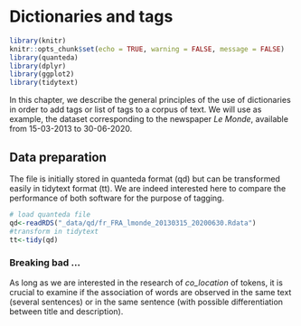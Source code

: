 # Dictionaries and tags {#dico_tags}

```r
library(knitr)
knitr::opts_chunk$set(echo = TRUE, warning = FALSE, message = FALSE)
library(quanteda)
library(dplyr)
library(ggplot2)
library(tidytext)

```


In this chapter, we describe the general principles of the use of dictionaries in order to add tags or list of tags to a corpus of text. We will use as example, the dataset corresponding to the newspaper *Le Monde*, available from 15-03-2013 to 30-06-2020.


## Data preparation

The file is initially stored in quanteda format (qd) but can be transformed easily in tidytext format (tt). We are indeed interested here to compare the performance of both software for the purpose of tagging. 

```r
# load quanteda file
qd<-readRDS("_data/qd/fr_FRA_lmonde_20130315_20200630.Rdata")
#transform in tidytext
tt<-tidy(qd)
```


### Breaking bad ...

As long as we are interested in the research of *co_location* of tokens, it is crucial to examine if the association of words are observed in the same text (several sentences) or in the same sentence (with possible differentiation between title and description).




